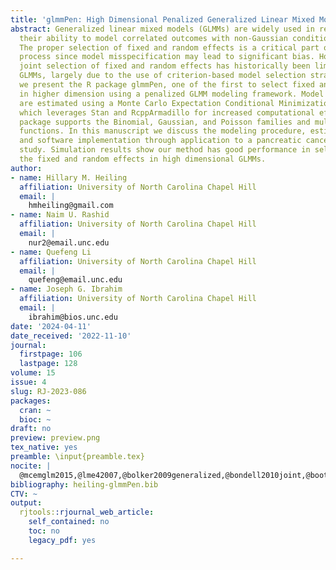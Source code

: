 ```yaml
---
title: 'glmmPen: High Dimensional Penalized Generalized Linear Mixed Models'
abstract: Generalized linear mixed models (GLMMs) are widely used in research for
  their ability to model correlated outcomes with non-Gaussian conditional distributions.
  The proper selection of fixed and random effects is a critical part of the modeling
  process since model misspecification may lead to significant bias. However, the
  joint selection of fixed and random effects has historically been limited to lower-dimensional
  GLMMs, largely due to the use of criterion-based model selection strategies. Here
  we present the R package glmmPen, one of the first to select fixed and random effects
  in higher dimension using a penalized GLMM modeling framework. Model parameters
  are estimated using a Monte Carlo Expectation Conditional Minimization (MCECM) algorithm,
  which leverages Stan and RcppArmadillo for increased computational efficiency. Our
  package supports the Binomial, Gaussian, and Poisson families and multiple penalty
  functions. In this manuscript we discuss the modeling procedure, estimation scheme,
  and software implementation through application to a pancreatic cancer subtyping
  study. Simulation results show our method has good performance in selecting both
  the fixed and random effects in high dimensional GLMMs.
author:
- name: Hillary M. Heiling
  affiliation: University of North Carolina Chapel Hill
  email: |
    hmheiling@gmail.com
- name: Naim U. Rashid
  affiliation: University of North Carolina Chapel Hill
  email: |
    nur2@email.unc.edu
- name: Quefeng Li
  affiliation: University of North Carolina Chapel Hill
  email: |
    quefeng@email.unc.edu
- name: Joseph G. Ibrahim
  affiliation: University of North Carolina Chapel Hill
  email: |
    ibrahim@bios.unc.edu
date: '2024-04-11'
date_received: '2022-11-10'
journal:
  firstpage: 106
  lastpage: 128
volume: 15
issue: 4
slug: RJ-2023-086
packages:
  cran: ~
  bioc: ~
draft: no
preview: preview.png
tex_native: yes
preamble: \input{preamble.tex}
nocite: |
  @mcemglm2015,@lme42007,@bolker2009generalized,@bondell2010joint,@booth1999,@ncvreg2011,@grpreg2015,@stan2017,@chen2003,@dean2007generalized,@BICh2014,@donohue2011conditional,@rcpp2011,@rcpparmadillo2014,@fanli2012,@feaster2011modeling,@fitzmaurice2012applied,@glmnet2010,@garcia2010,@compstats2012,@glmmLassoManual,@gurka2011avoiding,@mcmcglmm2010,@hoffman2014NUTS,@BICq2011,@bigmemory2013,@kleinman2004generalized,@langford1994using,@lorah2019value,@ma2018continuity,@misztal2008reliable,@moffitt2015,@pajor2017,@patil2018,@nlmeManual,@rashid2020,@riester2014,@adaptMCMC2009,@SAS,@schelldorfer2014glmmLASSO,@schmidt2016random,@stan2020,@szyszkowicz2006use,@thompson2017bias,@weinstein2013,@ggplot2book
bibliography: heiling-glmmPen.bib
CTV: ~
output:
  rjtools::rjournal_web_article:
    self_contained: no
    toc: no
    legacy_pdf: yes

---
```

```{=latex}
\input{RJ-2023-086-src.tex}
```
